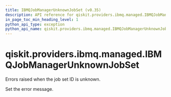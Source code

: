 ```yaml
---
title: IBMQJobManagerUnknownJobSet (v0.35)
description: API reference for qiskit.providers.ibmq.managed.IBMQJobManagerUnknownJobSet in qiskit v0.35
in_page_toc_min_heading_level: 1
python_api_type: exception
python_api_name: qiskit.providers.ibmq.managed.IBMQJobManagerUnknownJobSet
---
```


<span id="qiskit-providers-ibmq-managed-ibmqjobmanagerunknownjobset" />

# qiskit.providers.ibmq.managed.IBMQJobManagerUnknownJobSet

<Class id="qiskit.providers.ibmq.managed.IBMQJobManagerUnknownJobSet" isDedicatedPage={true} github="https://github.com/qiskit/qiskit-ibmq-provider/tree/stable/0.18/qiskit/providers/ibmq/managed/exceptions.py" signature="IBMQJobManagerUnknownJobSet(*message)" modifiers="exception">
  Errors raised when the job set ID is unknown.

  Set the error message.
</Class>

